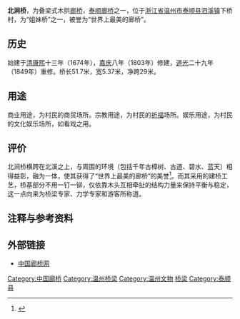 {{文物保护单位
| 级别 = 全国
| 名称 = [[泰顺廊桥|泰顺廊桥]]
| 子项 = 北涧桥
| 图片 = [[File:Beijian_Bridge_027_2019-07.jpg|260px]]<br><small>北面，2019年7月</small>
| 编号 = 6-558
| 分类 = 古建筑
| 时代 = [[清朝|清]]
| 所在 = [[浙江省|浙江省]][[泰顺县|泰顺县]]
| 登录 = 2006年
| Cat = 浙江全国重点文物保护单位
}}

'''北涧桥'''，为叠梁式木拱[[廊桥|廊桥]]，[[泰顺廊桥|泰顺廊桥]]之一，位于[[浙江省|浙江省]][[温州市|温州市]][[泰顺县|泰顺县]][[泗溪镇_(泰顺县)|泗溪镇]]下桥村，为“姐妹桥”之一，被誉为“世界上最美的廊桥”。

==历史==
始建于[[清朝|清]][[康熙|康熙]]十三年（1674年），[[嘉庆|嘉庆]]八年（1803年）修建，[[道光|道光]]二十九年（1849年）重修。桥长51.7米，宽5.37米，净跨29米。

==用途==
商业用途，为村民的商贸场所。宗教用途，为村民的[[祈福|祈福]]场所。娱乐用途，为村民的文化娱乐场所，如看戏之用。
==评价==
北涧桥横跨在北溪之上，与周围的环境（包括千年古樟树、古道、碧水、蓝天）相得益彰，融为一体，使其获得了“世界上最美的廊桥”的美誉<ref>{{cite news| first=通讯员 林小勇 记 者 黄 新| last=| coauthors=| authorlink=| title=这个旅游区有世界上最美的姐妹廊桥| date=2007-06-14| publisher=| url=http://www.zj.xinhuanet.com/hztravel/2007-06/14/content_10297550.htm| work=都市快报| pages=| accessdate=2009-04-22| language=zh| deadurl=yes| archiveurl=https://web.archive.org/web/20160304194804/http://www.zj.xinhuanet.com/hztravel/2007-06/14/content_10297550.htm| archivedate=2016-03-04}}</ref>。而其采用的建桥工艺，桥基部分不用一钉一铆，仅依靠木头互相牵扯的结构力量来保持平衡与稳定，这一点向来为桥梁专家、力学专家和游客所称道。

== 注释与参考资料 ==
{{reflist|1}}

==外部链接==
*[https://web.archive.org/web/20070808201642/http://www.langqiao.net/ 中国廊桥网]

{{泰顺廊桥}}
{{浙江全国重点文物保护单位}}

[[Category:中国廊桥|Category:中国廊桥]]
[[Category:温州桥梁|Category:温州桥梁]]
[[Category:温州文物|Category:温州文物]]
[[Category:温州旅游|桥梁]]
[[Category:泰顺县|Category:泰顺县]]